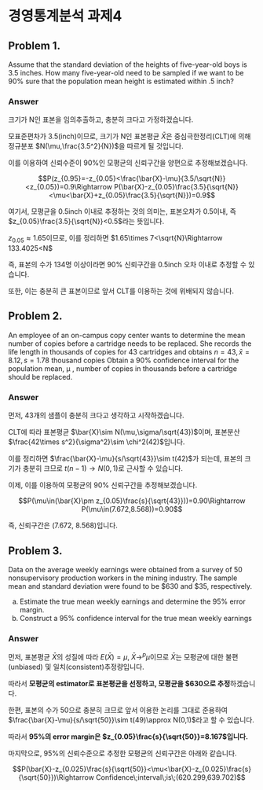 # 경영통계분석 과제4 {.unnumbered}

## Problem 1.

Assume that the standard deviation of the heights of five-year-old boys is 3.5 inches. How many five-year-old need to be sampled if we want to be 90% sure that the population mean height is estimated within .5 inch?

### Answer

크기가 N인 표본을 임의추출하고, 충분히 크다고 가정하겠습니다.

모표준편차가 3.5(inch)이므로, 크기가 N인 표본평균 $\bar{X}$은 중심극한정리(CLT)에 의해 정규분포 $N(\mu,\frac{3.5^2}{N})$을 따르게 될 것입니다.

이를 이용하여 신뢰수준이 90%인 모평균의 신뢰구간을 양편으로 추정해보겠습니다.

$$P(z_{0.95}=-z_{0.05}<\frac{\bar{X}-\mu}{3.5/\sqrt{N}}<z_{0.05})=0.9\Rightarrow P(\bar{X}-z_{0.05}\frac{3.5}{\sqrt{N}}<\mu<\bar{X}+z_{0.05}\frac{3.5}{\sqrt{N}})=0.9$$

여기서, 모평균을 0.5inch 이내로 추정하는 것의 의미는, 표본오차가 0.5이내, 즉 $z_{0.05}\frac{3.5}{\sqrt{N}}<0.5$라는 뜻입니다.

$z_{0.05}\approx 1.65$이므로, 이를 정리하면 $1.65\times 7<\sqrt{N}\Rightarrow 133.4025<N$

즉, 표본의 수가 134명 이상이라면 90\% 신뢰구간을 0.5inch 오차 이내로 추정할 수 있습니다.

또한, 이는 충분히 큰 표본이므로 앞서 CLT를 이용하는 것에 위배되지 않습니다.

## Problem 2.

An employee of an on-campus copy center wants to determine the mean number of copies before a cartridge needs to be replaced. She records the life length in thousands of copies for 43 cartridges and obtains $n=43,\bar{x}=8.12, s=1.78$ thousand copies Obtain a 90% confidence interval for the population mean, µ , number of copies in thousands before a cartridge should be replaced.

### Answer

먼저, 43개의 샘플이 충분히 크다고 생각하고 시작하겠습니다.

CLT에 따라 표본평균 $\bar{X}\sim N(\mu,\sigma/\sqrt{43})$이며, 표본분산 $\frac{42\times s^2}{\sigma^2}\sim \chi^2(42)$입니다.

이를 정리하면 $\frac{\bar{X}-\mu}{s/\sqrt{43}}\sim t(42)$가 되는데, 표본의 크기가 충분히 크므로 $t(n-1)\rightarrow N(0,1)$로 근사할 수 있습니다.

이제, 이를 이용하여 모평균의 90% 신뢰구간을 추정해보겠습니다.

$$P(\mu\in(\bar{X}\pm z_{0.05}\frac{s}{\sqrt{43}}))=0.90\Rightarrow P(\mu\in(7.672,8.568))=0.90$$

즉, 신뢰구간은 (7.672, 8.568)입니다.


## Problem 3.

Data on the average weekly earnings were obtained from a survey of 50 nonsupervisory production workers in the mining industry. The sample mean and standard deviation were found to be $630 and $35, respectively.

(a) Estimate the true mean weekly earnings and determine the 95% error margin.
(b) Construct a 95% confidence interval for the true mean weekly earnings

### Answer

먼저, 표본평균 $\bar{X}$의 성질에 따라 $E(\bar{X})=\mu,\;\bar{X}\rightarrow^p \mu$이므로 $\bar{X}$는 모평균에 대한 불편(unbiased) 및 일치(consistent)추정량입니다.

따라서 **모평균의 estimator로 표본평균을 선정하고, 모평균을 \$630으로 추정**하겠습니다.

한편, 표본의 수가 50으로 충분히 크므로 앞서 이용한 논리를 그대로 준용하여 $\frac{\bar{X}-\mu}{s/\sqrt{50}}\sim t(49)\approx N(0,1)$라고 할 수 있습니다.

따라서 **95%의 error margin은 $z_{0.05}\frac{s}{\sqrt{50}}=8.167$입니다.**

마지막으로, 95%의 신뢰수준으로 추정한 모평균의 신뢰구간은 아래와 같습니다.

$$P(\bar{X}-z_{0.025}\frac{s}{\sqrt{50}}<\mu<\bar{X}-z_{0.025}\frac{s}{\sqrt{50}})\Rightarrow Confidence\;interval\;is\;(620.299,639.702)$$